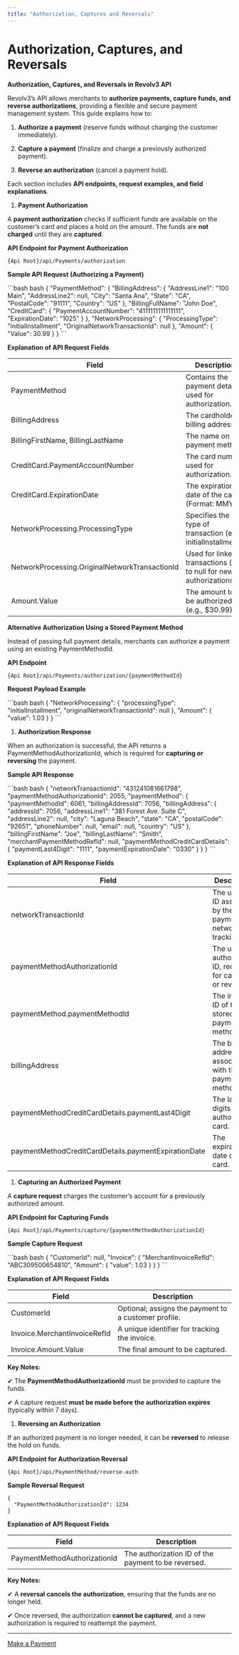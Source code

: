 ```yaml
---
title: "Authorization, Captures and Reversals"
---
```


# Authorization, Captures, and Reversals

**Authorization, Captures, and Reversals in Revolv3 API**

Revolv3’s API allows merchants to **authorize payments, capture funds, and reverse authorizations**, providing a flexible and secure payment management system. This guide explains how to:

1. **Authorize a payment** (reserve funds without charging the customer immediately).

2. **Capture a payment** (finalize and charge a previously authorized payment).

3. **Reverse an authorization** (cancel a payment hold).

Each section includes **API endpoints, request examples, and field explanations**.

1. **Payment Authorization**

A **payment authorization** checks if sufficient funds are available on the customer’s card and places a hold on the amount. The funds are **not charged** until they are **captured**.

**API Endpoint for Payment Authorization**

```
{Api Root}/api/Payments/authorization
```

**Sample API Request (Authorizing a Payment)**

<CodeGroup>
  ```bash bash
  {
    "PaymentMethod": {
      "BillingAddress": {
        "AddressLine1": "100 Main",
        "AddressLine2": null,
        "City": "Santa Ana",
        "State": "CA",
        "PostalCode": "91111",
        "Country": "US"
      },
  	  "BillingFullName": "John Doe",
      "CreditCard": {
        "PaymentAccountNumber": "4111111111111111",
        "ExpirationDate": "1025"
      }
    },
    "NetworkProcessing": {
      "ProcessingType": "initialInstallment",
      "OriginalNetworkTransactionId": null
    },
    "Amount": {
      "Value": 30.99
    }
  }
  ```
</CodeGroup>

**Explanation of API Request Fields**

| **Field**                                      | **Description**                                                    |
| ---------------------------------------------- | ------------------------------------------------------------------ |
| PaymentMethod                                  | Contains the payment details used for authorization.               |
| BillingAddress                                 | The cardholder’s billing address.                                  |
| BillingFirstName, BillingLastName              | The name on the payment method.                                    |
| CreditCard.PaymentAccountNumber                | The card number used for authorization.                            |
| CreditCard.ExpirationDate                      | The expiration date of the card (Format: MMYY).                    |
| NetworkProcessing.ProcessingType               | Specifies the type of transaction (e.g., initialInstallment).      |
| NetworkProcessing.OriginalNetworkTransactionId | Used for linked transactions (set to null for new authorizations). |
| Amount.Value                                   | The amount to be authorized (e.g., $30.99).                        |

**Alternative Authorization Using a Stored Payment Method**

Instead of passing full payment details, merchants can authorize a payment using an existing PaymentMethodId.

**API Endpoint**

```
{Api Root}/api/Payments/authorization/{paymentMethodId}
```

**Request Payload Example**

<CodeGroup>
  ```bash bash
  {
    "NetworkProcessing": {
      "processingType": "initialInstallment",
      "originalNetworkTransactionId": null
    },
    "Amount": {
      "value": 1.03
    }
  }
  ```
</CodeGroup>

1. **Authorization Response**

When an authorization is successful, the API returns a PaymentMethodAuthorizationId, which is required for **capturing or reversing** the payment.

**Sample API Response**

<CodeGroup>
  ```bash bash
  {
    "networkTransactionId": "431241081661798",
    "paymentMethodAuthorizationId": 2055,
    "paymentMethod": {
      "paymentMethodId": 6061,
      "billingAddressId": 7056,
      "billingAddress": {
        "addressId": 7056,
        "addressLine1": "381 Forest Ave. Suite C",
        "addressLine2": null,
        "city": "Laguna Beach",
        "state": "CA",
        "postalCode": "92651",
        "phoneNumber": null,
        "email": null,
        "country": "US"
      },
      "billingFirstName": "Joe",
      "billingLastName": "Smith",
      "merchantPaymentMethodRefId": null,
      "paymentMethodCreditCardDetails": {
        "paymentLast4Digit": "1111",
        "paymentExpirationDate": "0330"
      }
    }
  }
  ```
</CodeGroup>

**Explanation of API Response Fields**

| **Field**                                            | **Description**                                                |
| ---------------------------------------------------- | -------------------------------------------------------------- |
| networkTransactionId                                 | The unique ID assigned by the payment network for tracking.    |
| paymentMethodAuthorizationId                         | The unique authorization ID, required for capture or reversal. |
| paymentMethod.paymentMethodId                        | The internal ID of the stored payment method.                  |
| billingAddress                                       | The billing address associated with the payment method.        |
| paymentMethodCreditCardDetails.paymentLast4Digit     | The last four digits of the authorized card.                   |
| paymentMethodCreditCardDetails.paymentExpirationDate | The expiration date of the card.                               |

1. **Capturing an Authorized Payment**

A **capture request** charges the customer’s account for a previously authorized amount.

**API Endpoint for Capturing Funds**

```
{Api Root}/api/Payments/capture/{paymentMethodAuthorizationId}
```

**Sample Capture Request**

<CodeGroup>
  ```bash bash
  {
    "CustomerId": null,
    "Invoice": {
      "MerchantInvoiceRefId": "ABC309500654810",
      "Amount": {
        "value": 1.03
      }
    }
  }
  ```
</CodeGroup>

**Explanation of API Request Fields**

| **Field**                    | **Description**                                      |
| ---------------------------- | ---------------------------------------------------- |
| CustomerId                   | Optional; assigns the payment to a customer profile. |
| Invoice.MerchantInvoiceRefId | A unique identifier for tracking the invoice.        |
| Invoice.Amount.Value         | The final amount to be captured.                     |

**Key Notes:**

✔ The **PaymentMethodAuthorizationId** must be provided to capture the funds.

✔ A capture request **must be made before the authorization expires** (typically within 7 days).

1. **Reversing an Authorization**

If an authorized payment is no longer needed, it can be **reversed** to release the hold on funds.

**API Endpoint for Authorization Reversal**

```
{Api Root}/api/PaymentMethod/reverse-auth
```

**Sample Reversal Request**

```
{
  "PaymentMethodAuthorizationId": 1234
}
```

**Explanation of API Request Fields**

| **Field**                    | **Description**                                     |
| ---------------------------- | --------------------------------------------------- |
| PaymentMethodAuthorizationId | The authorization ID of the payment to be reversed. |

**Key Notes:**

✔ A **reversal cancels the authorization**, ensuring that the funds are no longer held.

✔ Once reversed, the authorization **cannot be captured**, and a new authorization is required to reattempt the payment.

***

[Make a Payment](/docs/make-a-payment)
